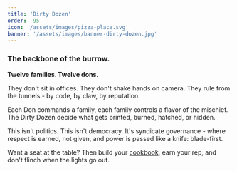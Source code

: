 ```yaml
---
title: 'Dirty Dozen'
order: -95
icon: '/assets/images/pizza-place.svg'
banner: '/assets/images/banner-dirty-dozen.jpg'
---
```


### The backbone of the burrow.

**Twelve families. Twelve dons.**

They don't sit in offices. They don't shake hands on camera. They rule from the tunnels - by code, by claw, by reputation.

Each Don commands a family, each family controls a flavor of the mischief. The Dirty Dozen decide what gets printed, burned, hatched, or hidden.

This isn't politics. This isn't democracy. It's syndicate governance - where respect is earned, not given, and power is passed like a knife: blade-first.

Want a seat at the table? Then build your [cookbook](./cookbook), earn your rep, and don't flinch when the lights go out.